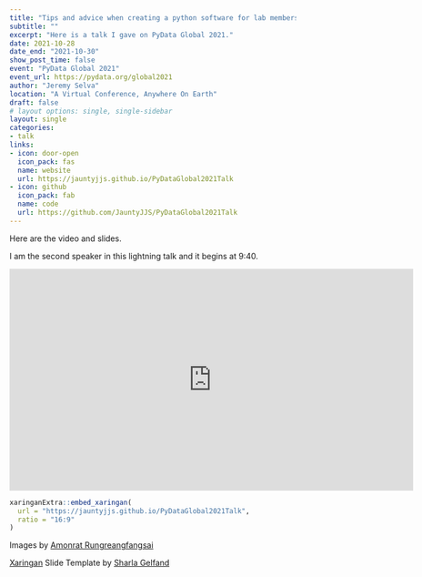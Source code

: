 ```yaml
---
title: "Tips and advice when creating a python software for lab members to use in academia"
subtitle: ""
excerpt: "Here is a talk I gave on PyData Global 2021."
date: 2021-10-28
date_end: "2021-10-30"
show_post_time: false
event: "PyData Global 2021"
event_url: https://pydata.org/global2021
author: "Jeremy Selva"
location: "A Virtual Conference, Anywhere On Earth"
draft: false
# layout options: single, single-sidebar
layout: single
categories:
- talk
links:
- icon: door-open
  icon_pack: fas
  name: website
  url: https://jauntyjjs.github.io/PyDataGlobal2021Talk
- icon: github
  icon_pack: fab
  name: code
  url: https://github.com/JauntyJJS/PyDataGlobal2021Talk
---
```



Here are the video and slides.

I am the second speaker in this lightning talk and it begins at 9:40. 

<iframe width="710" height="390" src="https://www.youtube.com/embed/Ni6-HRKwP4w" frameborder="0" allowfullscreen></iframe>

```r

xaringanExtra::embed_xaringan(
  url = "https://jauntyjjs.github.io/PyDataGlobal2021Talk",
  ratio = "16:9"
)

```

Images by [Amonrat Rungreangfangsai](https://www.vecteezy.com/members/amy1313)

[Xaringan](https://github.com/yihui/xaringan) Slide Template by [Sharla Gelfand](https://github.com/sharlagelfand/sharstudioconf)
